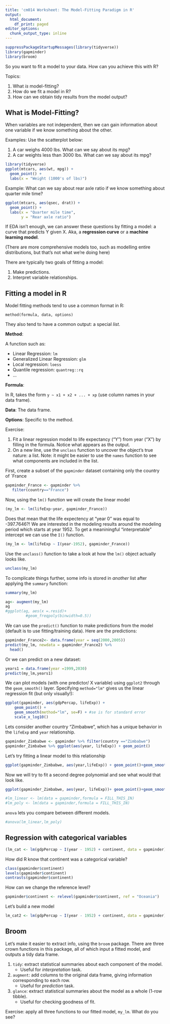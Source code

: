 ```yaml
---
title: 'cm014 Worksheet: The Model-Fitting Paradigm in R'
output:
  html_document:
    df_print: paged
editor_options:
  chunk_output_type: inline
---
```


```r
suppressPackageStartupMessages(library(tidyverse))
library(gapminder)
library(broom)
```

So you want to fit a model to your data. How can you achieve this with R?

Topics:

1. What _is_ model-fitting?
2. How do we fit a model in R?
3. How can we obtain tidy results from the model output?

## What is Model-Fitting?

When variables are not independent, then we can gain information about one variable if we know something about the other.

Examples: Use the scatterplot below:

1. A car weighs 4000 lbs. What can we say about its mpg?
2. A car weights less than 3000 lbs. What can we say about its mpg?

```r
library(tidyverse)
ggplot(mtcars, aes(wt, mpg)) +
  geom_point() +
  labs(x = "Weight (1000's of lbs)")
```

Example: What can we say about rear axle ratio if we know something about quarter mile time?

```r
ggplot(mtcars, aes(qsec, drat)) + 
  geom_point() +
  labs(x = "Quarter mile time",
       y = "Rear axle ratio")
```


If EDA isn't enough, we can answer these questions by fitting a model: a curve that predicts Y given X. Aka, a __regression curve__ or a __machine learning model__. 

(There are more comprehensive models too, such as modelling entire distributions, but that's not what we're doing here)

There are typically two goals of fitting a model:

1. Make predictions.
2. Interpret variable relationships.

## Fitting a model in R

Model fitting methods tend to use a common format in R:

```
method(formula, data, options)
```

They also tend to have a common output: a special _list_. 

__Method__:

A function such as:

- Linear Regression: `lm`
- Generalized Linear Regression: `glm`
- Local regression: `loess`
- Quantile regression: `quantreg::rq`
- ...

__Formula__:

In R, takes the form `y ~ x1 + x2 + ... + xp` (use column names in your data frame).

__Data__: The data frame.

__Options__: Specific to the method.

Exercise:

1. Fit a linear regression model to life expectancy ("Y") from year ("X") by filling in the formula. Notice what appears as the output.
2. On a new line, use the `unclass` function to uncover the object's true nature: a list. Note: it might be easier to use the `names` function to see what components are included in the list. 

First, create a subset of the `gapminder` dataset containing only the country of `France
```r
gapminder_France <- gapminder %>% 
   filter(country=="France")
```

Now, using the `lm()` function we will create the linear model
```r
(my_lm <- lm(lifeExp~year, gapminder_France))
```
Does that mean that the life expectency at "year 0" was equal to -397.7646?!
We are interested in the modeling results around the modeling period which starts at year 1952. To get a meaniningful "interpretable" intercept we can use the `I()` function.
```r
(my_lm <- lm(lifeExp ~ I(year-1952), gapminder_France))
```

Use the `unclass()` function to take a look at how the `lm()` object actually looks like.
```r
unclass(my_lm)
```

To complicate things further, some info is stored in _another_ list after applying the `summary` function:

```r
summary(my_lm)

ag<- augment(my_lm)
ag
#ggplot(ag, aes(x =.resid)+
         #geom_freqpoly(binwidth=0.5))
```

We can use the `predict()` function to make predictions from the model (default is to use fitting/training data). Here are the predictions:

```r
gapminder_France2<- data.frame(year = seq(2000,2005))
predict(my_lm, newdata = gapminder_France2) %>% 
  head()
```
Or we can predict on a new dataset:
```r
years1 = data.frame(year =1999,2030)
predict(my_lm,years1)
```



We can plot models (with one predictor/ X variable) using `ggplot2` through the `geom_smooth()` layer. Specifying `method="lm"` gives us the linear regression fit (but only visually!):

```r
ggplot(gapminder, aes(gdpPercap, lifeExp)) +
    geom_point() +
    geom_smooth(method="lm", se=F) + #se is for standard error 
    scale_x_log10()
```
Lets consider another country "Zimbabwe", which has a unique behavior in the `lifeExp` and `year` relationship.
```r
gapminder_Zimbabwe <- gapminder %>% filter(country =="Zimbabwe")
gapminder_Zimbabwe %>% ggplot(aes(year, lifeExp)) + geom_point()
```
Let's try fitting a linear model to this relationship
```r
ggplot(gapminder_Zimbabwe, aes(year,lifeExp)) + geom_point()+geom_smooth(method = "lm", se = F)
```
Now we will try to fit a second degree polynomial and see what would that look like.
```r
ggplot(gapminder_Zimbabwe, aes(year, lifeExp))+ geom_point()+geom_smooth(method = "lm", formula =  y ~ poly(I(x~1952), degree=2))
```

```r
#lm_linear <- lm(data = gapminder,formula = FILL_THIS_IN)
#lm_poly <- lm(data = gapminder,formula = FILL_THIS_IN)
```
`anova` lets you compare between different models.
```r
#anova(lm_linear,lm_poly)
```
## Regression with categorical variables

```r
(lm_cat <- lm(gdpPercap ~ I(year - 1952) + continent, data = gapminder))
```
How did R know that continent was a categorical variable?
```r
class(gapminder$continent)
levels(gapminder$continent)
contrasts(gapminder$continent)
```
How can we change the reference level?
```r
gapminder$continent <- relevel(gapminder$continent, ref = "Oceania")
```
Let's build a new model
```r
lm_cat2 <- lm(gdpPercap ~ I(year - 1952) + continent, data = gapminder)
```


## Broom

Let's make it easier to extract info, using the `broom` package. There are three crown functions in this package, all of which input a fitted model, and outputs a tidy data frame.

1. `tidy`: extract statistical summaries about each component of the model.
    - Useful for _interpretation_ task.
2. `augment`: add columns to the original data frame, giving information corresponding to each row.
    - Useful for _prediction_ task.
3. `glance`: extract statistical summaries about the model as a whole (1-row tibble).
    - Useful for checking goodness of fit.

Exercise: apply all three functions to our fitted model, `my_lm`. What do you see?

```r
```